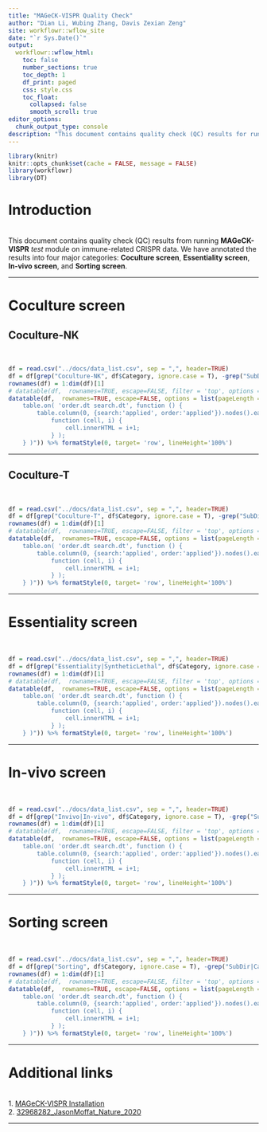 ```yaml
---
title: "MAGeCK-VISPR Quality Check"
author: "Dian Li, Wubing Zhang, Davis Zexian Zeng"
site: workflowr::wflow_site
date: "`r Sys.Date()`"
output: 
  workflowr::wflow_html:
    toc: false
    number_sections: true
    toc_depth: 1
    df_print: paged
    css: style.css
    toc_float:
      collapsed: false
      smooth_scroll: true
editor_options:
  chunk_output_type: console
description: "This document contains quality check (QC) results for running MAGeCK-VISPR 'test' module on CRISPR data."
---
```


```r
library(knitr)
knitr::opts_chunk$set(cache = FALSE, message = FALSE)
library(workflowr)
library(DT)
```

# **Introduction**

<br />
This document contains quality check (QC) results from running **MAGeCK-VISPR** _test_ module on immune-related CRISPR data. We have annotated the results into four major categories: **Coculture screen**, **Essentiality screen**, **In-vivo screen**, and **Sorting screen**. 

---

# **Coculture screen**

## **Coculture-NK**

<br />
```r
df = read.csv("../docs/data_list.csv", sep = ",", header=TRUE)
df = df[grep("Coculture-NK", df$Category, ignore.case = T), -grep("SubDir|Category", colnames(df), ignore.case = T)]
rownames(df) = 1:dim(df)[1]
# datatable(df,  rownames=TRUE, escape=FALSE, filter = 'top', options = list(pageLength = 25, autoWidth = TRUE))
datatable(df,  rownames=TRUE, escape=FALSE, options = list(pageLength = 50, autoWidth = TRUE), callback = JS("
    table.on( 'order.dt search.dt', function () {
        table.column(0, {search:'applied', order:'applied'}).nodes().each( 
            function (cell, i) {
                cell.innerHTML = i+1;
            } );
    } )")) %>% formatStyle(0, target= 'row', lineHeight='100%')
```

---

## **Coculture-T**

<br />
```r
df = read.csv("../docs/data_list.csv", sep = ",", header=TRUE)
df = df[grep("Coculture-T", df$Category, ignore.case = T), -grep("SubDir|Category", colnames(df), ignore.case = T)]
rownames(df) = 1:dim(df)[1]
# datatable(df,  rownames=TRUE, escape=FALSE, filter = 'top', options = list(pageLength = 25, autoWidth = TRUE))
datatable(df,  rownames=TRUE, escape=FALSE, options = list(pageLength = 50, autoWidth = TRUE), callback = JS("
    table.on( 'order.dt search.dt', function () {
        table.column(0, {search:'applied', order:'applied'}).nodes().each( 
            function (cell, i) {
                cell.innerHTML = i+1;
            } );
    } )")) %>% formatStyle(0, target= 'row', lineHeight='100%')
```

---

# **Essentiality screen**

<br />
```r
df = read.csv("../docs/data_list.csv", sep = ",", header=TRUE)
df = df[grep("Essentiality|SyntheticLethal", df$Category, ignore.case = T), -grep("SubDir|Category", colnames(df), ignore.case = T)]
rownames(df) = 1:dim(df)[1]
# datatable(df,  rownames=TRUE, escape=FALSE, filter = 'top', options = list(pageLength = 25, autoWidth = TRUE))
datatable(df,  rownames=TRUE, escape=FALSE, options = list(pageLength = 50, autoWidth = TRUE), callback = JS("
    table.on( 'order.dt search.dt', function () {
        table.column(0, {search:'applied', order:'applied'}).nodes().each( 
            function (cell, i) {
                cell.innerHTML = i+1;
            } );
    } )")) %>% formatStyle(0, target= 'row', lineHeight='100%')
```

---

# **In-vivo screen**

<br />
```r
df = read.csv("../docs/data_list.csv", sep = ",", header=TRUE)
df = df[grep("Invivo|In-vivo", df$Category, ignore.case = T), -grep("SubDir|Category", colnames(df), ignore.case = T)]
rownames(df) = 1:dim(df)[1]
# datatable(df,  rownames=TRUE, escape=FALSE, filter = 'top', options = list(pageLength = 25, autoWidth = TRUE))
datatable(df,  rownames=TRUE, escape=FALSE, options = list(pageLength = 50, autoWidth = TRUE), callback = JS("
    table.on( 'order.dt search.dt', function () {
        table.column(0, {search:'applied', order:'applied'}).nodes().each( 
            function (cell, i) {
                cell.innerHTML = i+1;
            } );
    } )")) %>% formatStyle(0, target= 'row', lineHeight='100%')
```

---

# **Sorting screen**

<br />
```r
df = read.csv("../docs/data_list.csv", sep = ",", header=TRUE)
df = df[grep("Sorting", df$Category, ignore.case = T), -grep("SubDir|Category", colnames(df), ignore.case = T)]
rownames(df) = 1:dim(df)[1]
# datatable(df,  rownames=TRUE, escape=FALSE, filter = 'top', options = list(pageLength = 25, autoWidth = TRUE))
datatable(df,  rownames=TRUE, escape=FALSE, options = list(pageLength = 50, autoWidth = TRUE), callback = JS("
    table.on( 'order.dt search.dt', function () {
        table.column(0, {search:'applied', order:'applied'}).nodes().each( 
            function (cell, i) {
                cell.innerHTML = i+1;
            } );
    } )")) %>% formatStyle(0, target= 'row', lineHeight='100%')
```

---

# **Additional links**

<br />
1. <a href="https://bitbucket.org/liulab/mageck-vispr/src/master/">MAGeCK-VISPR Installation</a><br />
2. <a href="https://builderpie.github.io/run_MAGeCK-VISPR/32968282_JasonMoffat_Nature_2020.html">32968282_JasonMoffat_Nature_2020</a><br />

---
